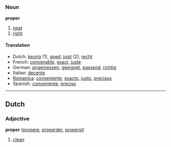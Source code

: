 ===Noun===
'''proper'''

# [[neat]]
# [[right]]

====Translation====

*Dutch: [[keurig]] (1), [[goed]], [[juist]] (2), [[recht]]
*French: [[convenable]], [[exact]], [[juste]]
*German: [[angemessen]], [[geeignet]], [[passend]], [[richtig]]
*Italian: [[decente]]
*[[Romanica]]: [[conveniente]], [[exacto]], [[justo]], [[precisso]]
*Spanish: [[conveniente]], [[preciso]]

----

==Dutch==
===Adjective===
'''proper''' ([[propere]], [[properder]], [[properst]])

# [[clean]]